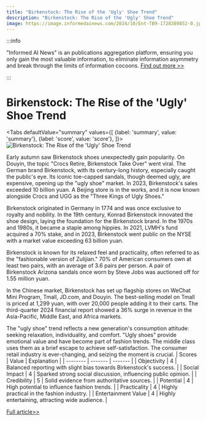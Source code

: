 ```yaml
---
title: "Birkenstock: The Rise of the 'Ugly' Shoe Trend"
description: "Birkenstock: The Rise of the 'Ugly' Shoe Trend"
image: https://image.informedainews.com/2024/10/Ent-TB9-1728389852-0.jpg
---
```



:::info

"Informed AI News" is an publications aggregation platform, ensuring you only gain the most valuable information, to eliminate information asymmetry and break through the limits of information cocoons.  [Find out more >>](/)

:::

# Birkenstock: The Rise of the 'Ugly' Shoe Trend


<Tabs
	defaultValue="summary"
	values={[
	{label: 'summary', value: 'summary'},
	{label: 'score', value: 'score'},
]}>
<TabItem value="summary">
<img
  src="https://image.informedainews.com/2024/10/Ent-TB9-1728389852-0.jpg"
  alt="Birkenstock: The Rise of the 'Ugly' Shoe Trend"
/>



Early autumn saw Birkenstock shoes unexpectedly gain popularity. On Douyin, the topic "Crocs Retire, Birkenstock Take Over" went viral. The German brand Birkenstock, with its century-long history, especially caught the public's eye. Its iconic toe-capped sandals, though deemed ugly, are expensive, opening up the "ugly shoe" market. In 2023, Birkenstock's sales exceeded 10 billion yuan. A Beijing store is in the works, and it is now known alongside Crocs and UGG as the "Three Kings of Ugly Shoes."

Birkenstock originated in Germany in 1774 and was once exclusive to royalty and nobility. In the 19th century, Konrad Birkenstock innovated the shoe design, laying the foundation for the Birkenstock brand. In the 1970s and 1980s, it became a staple among hippies. In 2021, LVMH's fund acquired a 70% stake, and in 2023, Birkenstock went public on the NYSE with a market value exceeding 63 billion yuan.

Birkenstock is known for its relaxed feel and practicality, often referred to as the "fashionable version of Zulijian." 70% of American consumers own at least two pairs, with an average of 3.6 pairs per person. A pair of Birkenstock Arizona sandals once worn by Steve Jobs was auctioned off for 1.55 million yuan.

In the Chinese market, Birkenstock has set up flagship stores on WeChat Mini Program, Tmall, JD.com, and Douyin. The best-selling model on Tmall is priced at 1,299 yuan, with over 20,000 people adding it to their carts. The third-quarter 2024 financial report showed a 36% surge in revenue in the Asia-Pacific, Middle East, and Africa markets.

The "ugly shoe" trend reflects a new generation's consumption attitude: seeking relaxation, individuality, and comfort. "Ugly shoes" provide emotional value and have become part of fashion trends. The middle class uses them as a brief escape to achieve self-satisfaction. The consumer retail industry is ever-changing, and seizing the moment is crucial.
</TabItem>
<TabItem value="score">
	| Scores     | Value   | Explanation |
	| -------- | ------- | ------- |
	| Objectivity  | 4    | Balanced reporting with slight bias towards Birkenstock's success.    |
	| Social Impact | 4     | Sparked strong social discussion, influencing public opinion.    |
	| Credibility    | 5    | Solid evidence from authoritative sources.    |
	| Potential    | 4    | High potential to influence fashion trends.    |
	| Practicality    | 4    | Highly practical in the fashion industry.    |
	| Entertainment Value    | 4    | Highly entertaining, attracting wide audience.    |
</TabItem>
</Tabs>

[Full article>>](https://www.36kr.com/p/2982144725258242)

